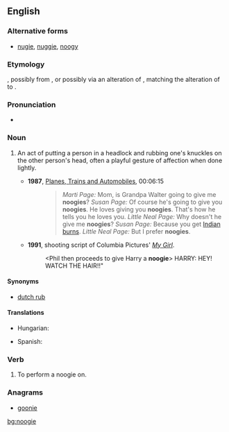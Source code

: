 ==English==

===Alternative forms===
* [[nugie]], [[nuggie]], [[noogy]]

===Etymology===
{{unk.|lang=en}}, possibly from {{etyl|yi|en}} {{term|נודזשען|sc=Hebr|tr=nudzhen||to badger|lang=yi}}, or possibly via an alteration of {{term|nudge}}, matching the alteration of {{term|wedge}} to {{term|wedgie}}.<!--this belongs under the etymology of "nudge": originally from Latin ''nugae'', "trifling matters."-->

===Pronunciation===
* {{rhymes|ʊɡi}}

===Noun===
{{en-noun}}

# {{context|slang|lang=en}} An act of putting a person in a headlock and rubbing one's knuckles on the other person's head, often a playful gesture of affection when done lightly.
#* '''1987''', [[w:Planes, Trains and Automobiles|Planes, Trains and Automobiles]], 00:06:15
#*: <blockquote>''Marti Page:'' Mom, is Grandpa Walter going to give me '''noogies'''? ''Susan Page:'' Of course he's going to give you '''noogies'''. He loves giving you '''noogies'''. That's how he tells you he loves you. ''Little Neal Page:'' Why doesn't he give me '''noogies'''? ''Susan Page:'' Because you get [[Indian sunburn|Indian burns]]. ''Little Neal Page:'' But I prefer '''noogies'''.</blockquote>
#* '''1991''', shooting script of Columbia Pictures' ''[[w:My Girl|My Girl]]''.
#*: <Phil then proceeds to give Harry a '''noogie'''> HARRY: HEY! WATCH THE HAIR!!"

====Synonyms====
* [[dutch rub]]

====Translations====
{{trans-top|knuckle rub on head}}
* Hungarian: {{t+|hu|barack}}
{{trans-mid}}
* Spanish: {{t|es|coscorrón|m}}
{{trans-bottom}}

===Verb===
{{en-verb|noogies|noogying|noogied}}

# {{context|slang|lang=en}} To perform a noogie on.

===Anagrams===
* [[goonie#English|goonie]]

[[bg:noogie]]